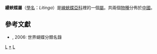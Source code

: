 {{NoteTA
|G1=Butterfly
}}
{{Automatic Taxobox
| taxon = Litinga
| authority = Moore, 1898
| type_species = [[縷蛺蝶|縷蛺蝶]] <br />''Limenitis cottini''
| type_species_authority = [[Oberthür|Oberthür]], 1884
| subdivision_ranks = [[物種|物種]]
| subdivision = 
* [[縷蛺蝶|縷蛺蝶]] Litinga cottini
* [[擬縷蛺蝶|擬縷蛺蝶]] Litinga mimica
| synonyms =
}}

'''縷蛺蝶屬'''（[[學名|學名]]：''Litinga''）是[[線蛺蝶亞科|線蛺蝶亞科]]裡的一個[[屬_(生物)|屬]]。共兩個[[物種|物種]]分佈於[[中國|中國]]。

{{Commons category|Litinga}}

== 參考文獻 ==
* {{aut|壽建新,周堯,李宇飛}}, 2006: 世界蝴蝶分類名錄

{{線蛺蝶亞科}}
{{Taxonbar}}
[[Category:線蛺蝶族|L]]
[[Category:縷蛺蝶屬|*]]
[[Category:_1898年描述的分类群|L]]


{{butterfly-stub}}